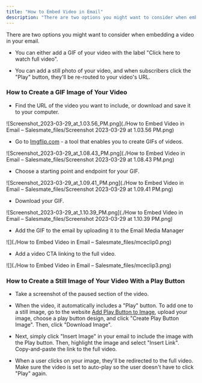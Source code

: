 ```yaml
---
title: "How to Embed Video in Email"
description: "There are two options you might want to consider when embedding a video in your email."
---
```


There are two options you might want to consider when embedding a video in your email.


*   You can either add a GIF of your video with the label "Click here to watch full video".

*   You can add a still photo of your video, and when subscribers click the "Play" button, they'll be re-routed to your video's URL.


### How to Create a GIF Image of Your Video


*   Find the URL of the video you want to include, or download and save it to your computer.

![Screenshot_2023-03-29_at_1.03.56_PM.png](./How to Embed Video in Email – Salesmate_files/Screenshot 2023-03-29 at 1.03.56 PM.png)


*   Go to [Imgflip.com](https://imgflip.com/gif-maker) - a tool that enables you to create GIFs of videos.

![Screenshot_2023-03-29_at_1.08.43_PM.png](./How to Embed Video in Email – Salesmate_files/Screenshot 2023-03-29 at 1.08.43 PM.png)


*   Choose a starting point and endpoint for your GIF.

![Screenshot_2023-03-29_at_1.09.41_PM.png](./How to Embed Video in Email – Salesmate_files/Screenshot 2023-03-29 at 1.09.41 PM.png)


*   Download your GIF.

![Screenshot_2023-03-29_at_1.10.39_PM.png](./How to Embed Video in Email – Salesmate_files/Screenshot 2023-03-29 at 1.10.39 PM.png)


*   Add the GIF to the email by uploading it to the Email Media Manager

![](./How to Embed Video in Email – Salesmate_files/mceclip0.png)


*   Add a video CTA linking to the full video.

![](./How to Embed Video in Email – Salesmate_files/mceclip3.png)


### How to Create a Still Image of Your Video With a Play Button


*   Take a screenshot of the paused section of the video.

*   When the video, it automatically includes a "Play" button. To add one to a still image, go to the website [Add Play Button to Image](http://addplaybuttontoimage.way4info.net/), upload your image, choose a play button design, and click "Create Play Button Image". Then, click "Download Image".

*   Next, simply click "Insert Image" in your email to include the image with the Play button. Then, highlight the image and select "Insert Link". Copy-and-paste the link to the full video.

*   When a user clicks on your image, they'll be redirected to the full video. Make sure the video is set to auto-play so the user doesn't have to click "Play" again.
